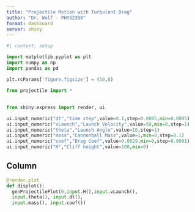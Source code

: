 ```yaml
---
title: "Projectile Motion with Turbulent Drag"
author: "Dr. Wolf - PHYS2350"
format: dashboard
server: shiny
---
```


```python
#| context: setup

import matplotlib.pyplot as plt
import numpy as np
import pandas as pd

plt.rcParams['figure.figsize'] = (10,8)

from projectile import *
```

## {.sidebar}

```python
from shiny.express import render, ui

ui.input_numeric("dt","time step",value=0.1,step=0.0005,min=0.0005)
ui.input_numeric("vLaunch","Launch Velocity",value=50,min=0,step=1)
ui.input_numeric("theta","Launch Angle",value=10,step=1)
ui.input_numeric("mass","Cannonball Mass",value=1,min=0,step=0.1)
ui.input_numeric("coef","Drag Coef",value=0.0029,min=0,step=0.0001)
ui.input_numeric("H","Cliff height",value=100,min=0)
```

## Column

```python
@render.plot
def displot():
  genProjectilePlot(0,input.H(),input.vLaunch(),
  input.theta(), input.dt(), 
  input.mass(), input.coef())
```





  